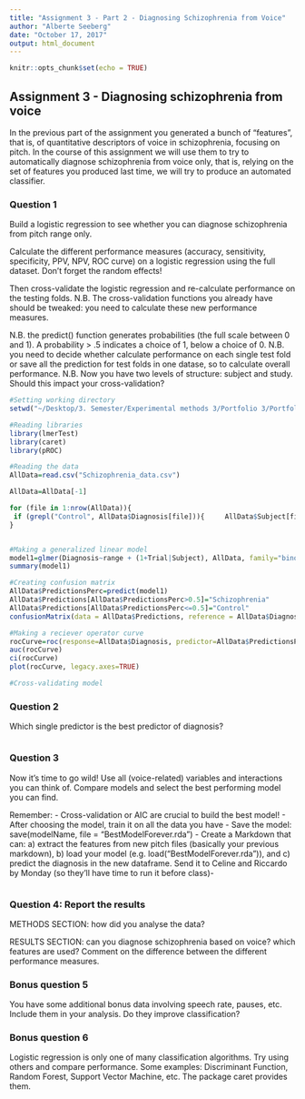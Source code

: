 ```yaml
---
title: "Assignment 3 - Part 2 - Diagnosing Schizophrenia from Voice"
author: "Alberte Seeberg"
date: "October 17, 2017"
output: html_document
---
```


```r
knitr::opts_chunk$set(echo = TRUE)
```

## Assignment 3 - Diagnosing schizophrenia from voice

In the previous part of the assignment you generated a bunch of "features", that is, of quantitative descriptors of voice in schizophrenia, focusing on pitch.
In the course of this assignment we will use them to try to automatically diagnose schizophrenia from voice only, that is, relying on the set of features you produced last time, we will try to produce an automated classifier.

### Question 1
Build a logistic regression to see whether you can diagnose schizophrenia from pitch range only.

Calculate the different performance measures (accuracy, sensitivity, specificity, PPV, NPV, ROC curve) on a logistic regression using the full dataset. Don't forget the random effects!

Then cross-validate the logistic regression and re-calculate performance on the testing folds. N.B. The cross-validation functions you already have should be tweaked: you need to calculate these new performance measures.

N.B. the predict() function generates probabilities (the full scale between 0 and 1). A probability > .5 indicates a choice of 1, below a choice of 0.
N.B. you need to decide whether calculate performance on each single test fold or save all the prediction for test folds in one datase, so to calculate overall performance.
N.B. Now you have two levels of structure: subject and study. Should this impact your cross-validation?

```r
#Setting working directory
setwd("~/Desktop/3. Semester/Experimental methods 3/Portfolio 3/Portfolio 3")

#Reading libraries
library(lmerTest)
library(caret)
library(pROC)

#Reading the data
AllData=read.csv("Schizophrenia_data.csv")

AllData=AllData[-1]

for (file in 1:nrow(AllData)){
 if (grepl("Control", AllData$Diagnosis[file])){     AllData$Subject[file] = AllData$Subject[file]/10}
}


#Making a generalized linear model
model1=glmer(Diagnosis~range + (1+Trial|Subject), AllData, family="binomial")
summary(model1)

#Creating confusion matrix
AllData$PredictionsPerc=predict(model1)
AllData$Predictions[AllData$PredictionsPerc>0.5]="Schizophrenia"
AllData$Predictions[AllData$PredictionsPerc<=0.5]="Control"
confusionMatrix(data = AllData$Predictions, reference = AllData$Diagnosis, positive = "Control") 

#Making a reciever operator curve
rocCurve=roc(response=AllData$Diagnosis, predictor=AllData$PredictionsPerc)
auc(rocCurve)
ci(rocCurve)
plot(rocCurve, legacy.axes=TRUE)

#Cross-validating model


```

### Question 2

Which single predictor is the best predictor of diagnosis?


```r


```

### Question 3

Now it's time to go wild! Use all (voice-related) variables and interactions you can think of. Compare models and select the best performing model you can find.

Remember:
- Cross-validation or AIC are crucial to build the best model!
- After choosing the model, train it on all the data you have
- Save the model: save(modelName, file = "BestModelForever.rda")
- Create a Markdown that can: a) extract the features from new pitch files (basically your previous markdown), b) load your model (e.g. load("BestModelForever.rda")), and c) predict the diagnosis in the new dataframe.
Send it to Celine and Riccardo by Monday (so they'll have time to run it before class)-


```r


```

### Question 4: Report the results

METHODS SECTION: how did you analyse the data?

RESULTS SECTION: can you diagnose schizophrenia based on voice? which features are used? Comment on the difference between the different performance measures.

### Bonus question 5

You have some additional bonus data involving speech rate, pauses, etc. Include them in your analysis. Do they improve classification?

### Bonus question 6

Logistic regression is only one of many classification algorithms. Try using others and compare performance. Some examples: Discriminant Function, Random Forest, Support Vector Machine, etc. The package caret provides them.
